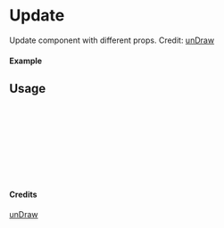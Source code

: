 
<Meta of={Update} title="unDraw/Update" />

# Update

Update component with different props.
Credit: [unDraw](https://undraw.co/illustrations)

#### Example

<Canvas of={Update.Primary} />

## Usage

```ts
import { Update } from "yadl-ui";

const Example = () => {
  return (
      <Update />
  );
};

export default Example;
```

#### Credits
[unDraw](https://undraw.co/illustrations)
